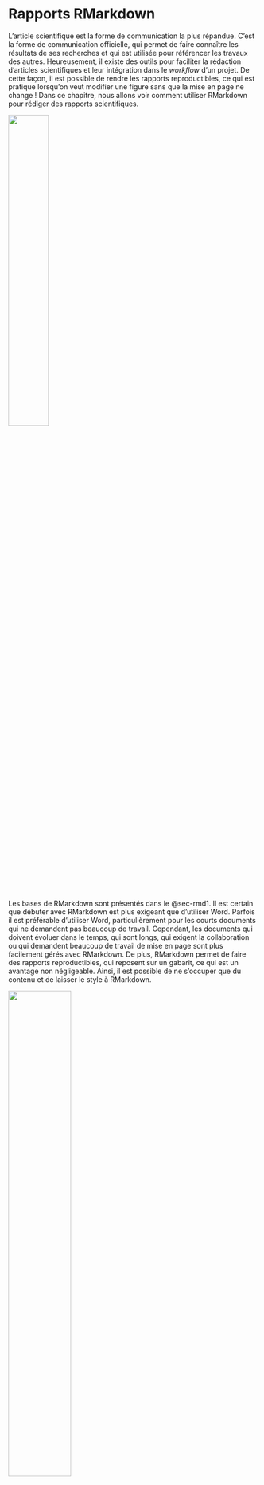 # Rapports RMarkdown {#sec-rapports_rmd}

L'article scientifique est la forme de communication la plus répandue. C'est la forme de communication officielle, qui permet de faire connaître les résultats de ses recherches et qui est utilisée pour référencer les travaux des autres. Heureusement, il existe des outils pour faciliter la rédaction d'articles scientifiques et leur intégration dans le _workflow_ d'un projet. De cette façon, il est possible de rendre les rapports reproductibles, ce qui est pratique lorsqu'on veut modifier une figure sans que la mise en page ne change ! Dans ce chapitre, nous allons voir comment utiliser RMarkdown pour rédiger des rapports scientifiques.

![](assets/img/word_meme.png){width=40%}

Les bases de RMarkdown sont présentés dans le @sec-rmd1. Il est certain que débuter avec RMarkdown est plus exigeant que d'utiliser Word. Parfois il est préférable d'utiliser Word, particulièrement pour les courts documents qui ne demandent pas beaucoup de travail. Cependant, les documents qui doivent évoluer dans le temps, qui sont longs, qui exigent la collaboration ou qui demandent beaucoup de travail de mise en page sont plus facilement gérés avec RMarkdown. De plus, RMarkdown permet de faire des rapports reproductibles, qui reposent sur un gabarit, ce qui est un avantage non négligeable. Ainsi, il est possible de ne s'occuper que du contenu et de laisser le style à RMarkdown.

![](assets/img/why_rmarkdown.png){width=50%}


## Un rapport stylé avec `rticles`

Il existe plusieurs gabarits pour RMarkdown, qui permettent de créer des rapports stylés. Le package `rticles` permet d'installer plusieurs gabarits, dont certains sont très utiles pour les rapports scientifiques. Pour installer le package `rticles`, il faut utiliser la commande suivante :

```r
install.packages("rticles")
```

Un gabarit peut être sélectionné à partir du menu `File > New File > R Markdown...` dans RStudio. Il est possible de choisir un gabarit parmi ceux disponibles dans le package `rticles` et de l'adapter à ses besoins. Par exemple, le gabarit `PNAS Journal Article` ressemble à un article scientifique publié dans la revue PNAS :

![](assets/img/pnas_template.png){width=50%}

Plusieurs fichiers sont créés lors de la création du gabarit. En plus du `.Rmd`, on retrouve un `.bib` pour la blibliographie, un `.cls` et `.sty` pour les aspects visuels. Il est possible de modifier le style du rapport en modifiant certains fichiers.

### Personnaliser le rapport

**Choisir un gabarit générique**

Le gabarit `PNAS Journal Article` est pratique, il produit automatiquement un rapport en deux colonnes. Il est possible de changer le gabarit pour n'avoir qu'une colonne en modifiant le YAML du rapport `.Rmd` :

```yaml
pnas_type: pnasmathematics
```

**Personnaliser le style**

Il est possible de personnaliser le style du rapport en modifiant les fichiers `.cls` et `.sty`. Par exemple, il est possible de changer la couleur des liens hypertextes en modifiant la ligne suivante du fichier `pnas-new.cls` :

```latex
%% Set URL link color & font
\renewcommand\UrlFont{\color{black}\sffamily}
```

## Accéder aux données

Il est possible d'accéder aux données dans un rapport RMarkdown. Pour ce faire, il faut charger les données dans le rapport et les afficher. Par exemple, pour charger un fichier CSV et afficher les premières lignes :

```r
# Charger les données
data <- read.csv("data.csv")

# Afficher les premières lignes
head(data)
```

Toutefois, cette façon de faire ne permet pas d'établir la dépendance entre le rapport et les données. Il est préférable de charger les données produites dans un autre target à l'aide de `tar_read` ou `tar_load` :

```r
# Charger les données
data <- tar_read("nomDuTarget")

# Afficher les premières lignes
head(data)
```


## Référencer une figure ou une image

Il est possible de référencer une figure dans un rapport RMarkdown. Pour ce faire, il faut ajouter un label à la figure, puis utiliser la fonction `ref` pour faire référence à la figure.

Créer une figure avec un label :

```r
'''{r figs, fig.cap="\\label{fig:plot1}Légende figure.", fig.width=7, fig.height=6}
# Créer la figure
plot(data$X, data$Y)
'''

'''{r figs, fig.cap="\\label{fig:plot1}Légende figure.", fig.width=7, fig.height=6}
# Insérer une image
![Légende figure. \label{fig:img1}]("../results/plot_lm.pdf"){width=50% height=40%}
'''
```

Faire référence :

```r
Je fais référence à la Figure \ref{fig:plot1} et à l'image \ref{fig:img1}.
```
.center[&darr;]

```r
Je fais référence à la Figure 1 et à l'image 1.
```

## Bibliographie et références

Il est possible de citer des articles dans un rapport RMarkdown. Pour ce faire, il faut ajouter un fichier `.bib` contenant les références, puis utiliser la clé unique d'un article pour le citer.

Le fichier `.bib` est spécifié dans le YAML du rapport et contient les références suivantes :

```bib
@inproceedings{belkin2002using,
  title={Using manifold stucture for partially labeled classification},
  author={Belkin, Mikhail and Niyogi, Partha},
  booktitle={Advances in neural information processing systems},
  pages={929--936},
  year={2002}
}

@article{berard1994embedding,
  title={Embedding Riemannian manifolds by their heat kernel},
  author={B{\'e}rard, Pierre and Besson, G{\'e}rard and Gallot, Sylvain},
  journal={Geometric \& Functional Analysis GAFA},
  volume={4},
  number={4},
  pages={373--398},
  year={1994},
  publisher={Springer}
}
```

Citer un article du fichier `.bib` :

```r
Je fais référence à la première entrée du fichier.bib @belkin2002using.
```

Pour référencer plusieurs références:

```r
Je fais référence à plusieurs références [@belkin2002using;@berard1994embedding]
```

Il est recommandé d'utiliser un logiciel de gestion de références comme Zotero ou Mendeley pour gérer les références. Ces logiciels permettent d'exporter les références dans un fichier `.bib` à partir de votre librairie d'articles. Il est également possible d'exporter les références depuis Google Scholar et de les copier-coller dans un fichier `.bib`, mais cela est moins pratique.
